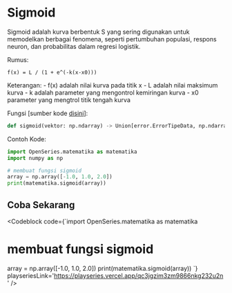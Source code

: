 
# Sigmoid

Sigmoid adalah kurva berbentuk S yang sering digunakan untuk memodelkan berbagai fenomena, seperti pertumbuhan populasi, respons neuron, dan probabilitas dalam regresi logistik.

Rumus:

```
f(x) = L / (1 + e^(-k(x-x0)))
```

Keterangan: - f(x) adalah nilai kurva pada titik x - L adalah nilai maksimum kurva - k adalah parameter yang mengontrol kemiringan kurva - x0 parameter yang mengtrol titik tengah kurva

Fungsi [sumber kode [disini](https://github.com/bellshade/OpenSeries/blob/8ebbcf8378a1d7747f4c53f59f4bfbfe9f3972e8/OpenSeries/matematika.py#L457)]:

```python
def sigmoid(vektor: np.ndarray) -> Union[error.ErrorTipeData, np.ndarray]:
```

Contoh Kode:

```python
import OpenSeries.matematika as matematika
import numpy as np

# membuat fungsi sigmoid
array = np.array([-1.0, 1.0, 2.0])
print(matematika.sigmoid(array))
```

## Coba Sekarang

<Codeblock code={`import OpenSeries.matematika as matematika

# membuat fungsi sigmoid

array = np.array([-1.0, 1.0, 2.0])
print(matematika.sigmoid(array))
`} playseriesLink='https://playseries.vercel.app/qc3jgzim3zm9866nkg232u2n' />
